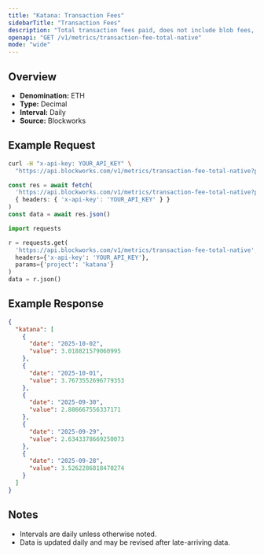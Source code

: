 ```yaml
---
title: "Katana: Transaction Fees"
sidebarTitle: "Transaction Fees"
description: "Total transaction fees paid, does not include blob fees, out-of-protocol tips, or additional sources of revenue"
openapi: "GET /v1/metrics/transaction-fee-total-native"
mode: "wide"
---
```


## Overview

- **Denomination:** ETH
- **Type:** Decimal
- **Interval:** Daily
- **Source:** Blockworks

## Example Request

<CodeGroup>

```bash cURL
curl -H "x-api-key: YOUR_API_KEY" \
  "https://api.blockworks.com/v1/metrics/transaction-fee-total-native?project=katana"
```

```typescript TypeScript
const res = await fetch(
  'https://api.blockworks.com/v1/metrics/transaction-fee-total-native?project=katana',
  { headers: { 'x-api-key': 'YOUR_API_KEY' } }
)
const data = await res.json()
```

```python Python
import requests

r = requests.get(
  'https://api.blockworks.com/v1/metrics/transaction-fee-total-native',
  headers={'x-api-key': 'YOUR_API_KEY'},
  params={'project': 'katana'}
)
data = r.json()
```

</CodeGroup>

## Example Response

```json
{
  "katana": [
    {
      "date": "2025-10-02",
      "value": 3.018821579060995
    },
    {
      "date": "2025-10-01",
      "value": 3.7673552696779353
    },
    {
      "date": "2025-09-30",
      "value": 2.886667556337171
    },
    {
      "date": "2025-09-29",
      "value": 2.6343378669250073
    },
    {
      "date": "2025-09-28",
      "value": 3.5262286818470274
    }
  ]
}
```

## Notes
- Intervals are daily unless otherwise noted.
- Data is updated daily and may be revised after late-arriving data.